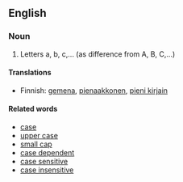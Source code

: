 == English ==

===Noun===
# Letters a, b, c,... (as difference from A, B, C,...)

====Translations====

*Finnish: [[gemena]], [[pienaakkonen]], [[pieni kirjain]]

====Related words====

*[[case]]
*[[upper case]]
*[[small cap]]
*[[case dependent]]
*[[case sensitive]]
*[[case insensitive]]